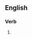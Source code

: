 ==English==

===Verb===
{{head|en|present participle}}

# {{present participle of|empathize|lang=en|nocat=1}}